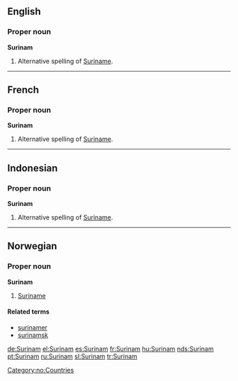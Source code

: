 ==English==

===Proper noun===
'''Surinam'''
# Alternative spelling of [[Suriname]].

----
==French==

===Proper noun===
'''Surinam'''
# Alternative spelling of [[Suriname]].

----
==Indonesian==

===Proper noun===
'''Surinam'''
# Alternative spelling of [[Suriname]].

----
==Norwegian==
===Proper noun===
[[Category:no:Countries]]
'''Surinam'''
#[[Suriname]]
====Related terms====
*[[surinamer]]
*[[surinamsk]]

[[de:Surinam]]
[[el:Surinam]]
[[es:Surinam]]
[[fr:Surinam]]
[[hu:Surinam]]
[[nds:Surinam]]
[[pt:Surinam]]
[[ru:Surinam]]
[[sl:Surinam]]
[[tr:Surinam]]